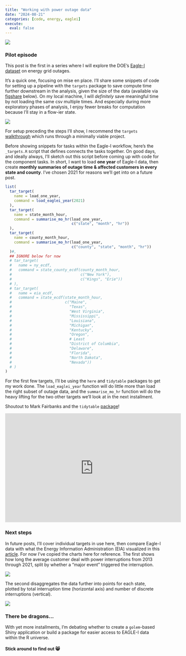 ```yaml
---
title: "Working with power outage data"
date: "2024-08-21"
categories: [code, energy, eaglei]
execute: 
  eval: false
---
```


![](Landing_eagle.png){.preview-image fig-align="center"}

### Pilot episode

This post is the first in a series where I will explore the DOE's [Eagle-I dataset](https://openenergyhub.ornl.gov/explore/dataset/eaglei_outages_2014/information/) on energy grid outages.

It's a quick one, focusing on mise en place. I'll share some snippets of code for setting up a pipeline with the `targets` package to save compute time further downstream in the analysis, given the size of the data (available via [figshare](https://figshare.com/s/417a4f147cf1357a5391?file=42547708){target="_blank"} below). On my local machine, I will *definitely* save meaningful time by not loading the same csv multiple times. And especially during more exploratory phases of analysis, I enjoy fewer breaks for computation because I'll stay in a flow-ier state.

![](large_data.jpg)

For setup preceding the steps I'll show, I recommend the `targets` [walkthrough](https://books.ropensci.org/targets/walkthrough.html) which runs through a minimally viable project.

Before showing snippets for tasks within the Eagle-I workflow, here's the `_targets.R` script that defines connects the tasks together. On good days, and ideally always, I'll sketch out this script before coming up with code for the component tasks. In short, I want to load **one year** of Eagle-I data, then create **monthly summaries of outage time & affected customers in every state and county**. I've chosen 2021 for reasons we'll get into on a future post.

```r
list(
  tar_target(
    name = load_one_year,
    command = load_eaglei_year(2021)
  ),
  tar_target(
    name = state_month_hour,
    command = summarise_mo_hr(load_one_year,
                              c("state", "month", "hr"))
  ),
  tar_target(
    name = county_month_hour,
    command = summarise_mo_hr(load_one_year,
                              c("county", "state", "month", "hr"))
  )#,
  ## IGNORE below for now
  # tar_target(
  #   name = ny_ecdf,
  #   command = state_county_ecdf(county_month_hour,
  #                               c("New York"),
  #                               c("Kings", "Erie"))
  # ),
  # tar_target(
  #   name = eia_ecdf,
  #   command = state_ecdf(state_month_hour,
  #                        c("Maine",
  #                          "Texas",
  #                          "West Virginia",
  #                          "Mississippi",
  #                          "Louisiana",
  #                          "Michigan",
  #                          "Kentucky",
  #                          "Oregon",
  #                          # Least
  #                          "District of Columbia",
  #                          "Delaware",
  #                          "Florida",
  #                          "North Dakota",
  #                          "Nevada"))
  # )
)
```

For the first few targets, I'll be using the `here` and `tidytable` packages to get my work done. The `load_eaglei_year` function will do little more than load the right subset of outage data, and the `summarise_mo_hr` function will do the heavy lifting for the two other targets we'll look at in the next installment.

::: column-margin
Shoutout to Mark Fairbanks and the `tidytable` [package](https://markfairbanks.github.io/tidytable){target="_blank"}!
:::

<iframe src="https://widgets.figshare.com/articles/24237376/embed?show_title=1" width="568" height="351" allowfullscreen frameborder="0">

</iframe>

### Next steps

In future posts, I'll cover individual targets in use here, then compare Eagle-I data with what the Energy Information Administration (EIA) visualized in this [article](https://www.eia.gov/todayinenergy/detail.php?id=54639). For now I've copied the charts here for reference. The first shows how long the average customer deal with power interruptions from 2013 through 2021, split by whether a "major event" triggered the interruption.

![](main.svg){fig-alt="Average duration of total annual eletric power interruptions"}

The second disaggregates the data further into points for each state, plotted by total interruption time (horizontal axis) and number of discrete interruptions (vertical).

![](chart2.svg){fig-alt="Average total annual electric power interruption duration and frequency per customer, by state, for 2021 only"}

### There be dragons...

With yet more installments, I'm debating whether to create a `golem`-based Shiny application or build a package for easier access to EAGLE-I data within the R universe.

#### Stick around to find out 😸
